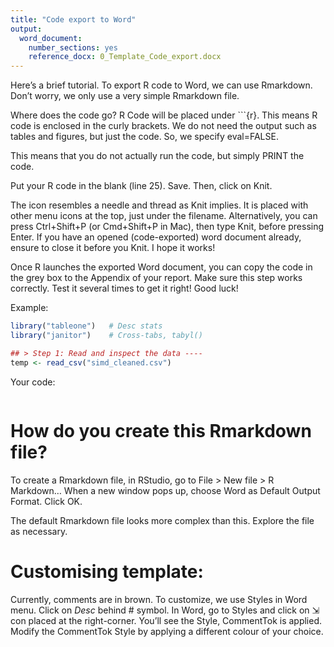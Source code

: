 ```yaml
---
title: "Code export to Word"
output:
  word_document:
    number_sections: yes
    reference_docx: 0_Template_Code_export.docx
---
```


Here's a brief tutorial. To export R code to Word, we can use Rmarkdown. Don't worry, we only use a very simple Rmarkdown file. 

Where does the code go? R Code will be placed under ```{r}. This means R code is enclosed in the curly brackets. We do not need the output such as tables and figures, but just the code. So, we specify eval=FALSE.

This means that you do not actually run the code, but simply PRINT the code. 

Put your R code in the blank (line 25). Save. Then, click on Knit.

The icon resembles a needle and thread as Knit implies. It is placed with other menu icons at the top, just under the filename. Alternatively, you can press Ctrl+Shift+P (or Cmd+Shift+P in Mac), then type Knit, before pressing Enter. If you have an opened (code-exported) word document already, ensure to close it before you Knit. I hope it works!

Once R launches the exported Word document, you can copy the code in the grey box to the Appendix of your report. Make sure this step works correctly. Test it several times to get it right! Good luck!

Example:
```r
library("tableone")   # Desc stats
library("janitor")    # Cross-tabs, tabyl()

## > Step 1: Read and inspect the data ----
temp <- read_csv("simd_cleaned.csv")
```

Your code:
```r



```

# How do you create this Rmarkdown file?

To create a Rmarkdown file, in RStudio, go to File > New file > R Markdown...
When a new window pops up, choose Word as Default Output Format. Click OK.

The default Rmarkdown file looks more complex than this. Explore the file as necessary.

# Customising template:

Currently, comments are in brown. To customize, we use Styles in Word menu.
Click on *Desc* behind # symbol. In Word, go to Styles and click on ⇲ con placed at the right-corner. You’ll see the Style, CommentTok is applied. 
Modify the CommentTok Style by applying a different colour of your choice.
